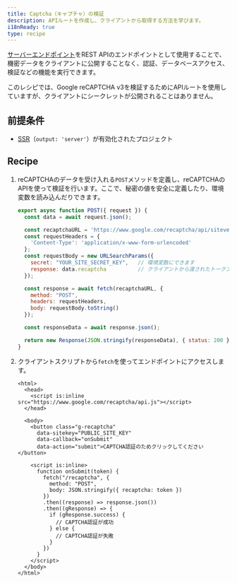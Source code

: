 ```yaml
---
title: Captcha（キャプチャ）の検証
description: APIルートを作成し、クライアントから取得する方法を学びます。
i18nReady: true
type: recipe
---
```


[サーバーエンドポイント](/ja/guides/endpoints/#サーバーエンドポイントapiルーティング)をREST APIのエンドポイントとして使用することで、機密データをクライアントに公開することなく、認証、データベースアクセス、検証などの機能を実行できます。

このレシピでは、Google reCAPTCHA v3を検証するためにAPIルートを使用していますが、クライアントにシークレットが公開されることはありません。

## 前提条件
- [SSR](/ja/guides/server-side-rendering/)（`output: 'server'`）が有効化されたプロジェクト 

## Recipe

1. reCAPTCHAのデータを受け入れる`POST`メソッドを定義し、reCAPTCHAのAPIを使って検証を行います。ここで、秘密の値を安全に定義したり、環境変数を読み込んだりできます。

    ```js title="src/pages/recaptcha.js"
    export async function POST({ request }) {
      const data = await request.json();

      const recaptchaURL = 'https://www.google.com/recaptcha/api/siteverify';
      const requestHeaders = {
        'Content-Type': 'application/x-www-form-urlencoded'
      };
      const requestBody = new URLSearchParams({
        secret: "YOUR_SITE_SECRET_KEY",   // 環境変数にできます
        response: data.recaptcha          // クライアントから渡されたトークン
      });

      const response = await fetch(recaptchaURL, {
        method: "POST",
        headers: requestHeaders,
        body: requestBody.toString()
      });

      const responseData = await response.json();

      return new Response(JSON.stringify(responseData), { status: 200 });
    }
    ```

2. クライアントスクリプトから`fetch`を使ってエンドポイントにアクセスします。

    ```astro title="src/pages/index.astro"
    <html>
      <head>
        <script is:inline src="https://www.google.com/recaptcha/api.js"></script>
      </head>

      <body>
        <button class="g-recaptcha" 
          data-sitekey="PUBLIC_SITE_KEY" 
          data-callback="onSubmit" 
          data-action="submit">CAPTCHA認証のためクリックしてください</button>

        <script is:inline>
          function onSubmit(token) {
            fetch("/recaptcha", {
              method: "POST",
              body: JSON.stringify({ recaptcha: token })
            })
            .then((response) => response.json())
            .then((gResponse) => {
              if (gResponse.success) {
                // CAPTCHA認証が成功
              } else {
                // CAPTCHA認証が失敗
              }
            })
          }
        </script>
      </body>
    </html>
    ```
